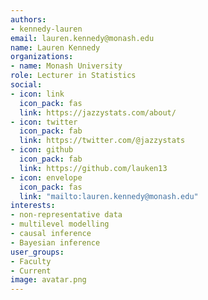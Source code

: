 ```yaml
---
authors:
- kennedy-lauren
email: lauren.kennedy@monash.edu
name: Lauren Kennedy
organizations:
- name: Monash University
role: Lecturer in Statistics
social:
- icon: link
  icon_pack: fas
  link: https://jazzystats.com/about/
- icon: twitter
  icon_pack: fab
  link: https://twitter.com/@jazzystats
- icon: github
  icon_pack: fab
  link: https://github.com/lauken13
- icon: envelope
  icon_pack: fas
  link: "mailto:lauren.kennedy@monash.edu"
interests:
- non-representative data
- multilevel modelling
- causal inference
- Bayesian inference
user_groups:
- Faculty
- Current
image: avatar.png
---
```

